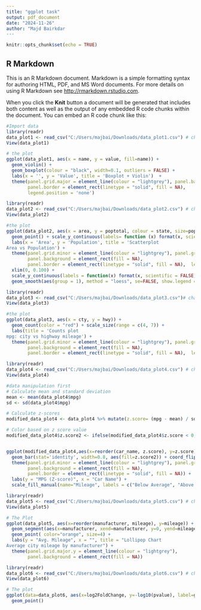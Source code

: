 ---
title: "ggplot task"
output: pdf_document
date: "2024-11-26"
author: "Majd Bairkdar
---

```{r setup, include=FALSE}
knitr::opts_chunk$set(echo = TRUE)
```

## R Markdown

This is an R Markdown document. Markdown is a simple formatting syntax for authoring HTML, PDF, and MS Word documents. For more details on using R Markdown see <http://rmarkdown.rstudio.com>.

When you click the **Knit** button a document will be generated that includes both content as well as the output of any embedded R code chunks within the document. You can embed an R code chunk like this:

```{r Boxplot with Violins}
#Import data
library(readr)
data_plot1 <- read_csv("C:/Users/majbai/Downloads/data_plot1.csv") # change path to your path
View(data_plot1)

# the plot
ggplot(data_plot1, aes(x = name, y = value, fill=name)) + 
  geom_violin() +
  geom_boxplot(colour = "black", width=0.1, outliers = FALSE) +
  labs(x = '', y = 'Value', title = 'Boxplot + Violin')  +
  theme(panel.grid.major = element_line(colour = "lightgrey"), panel.background = element_rect(fill = NA),
        panel.border = element_rect(linetype = "solid", fill = NA),
        legend.position = 'none')

```


```{r Simple Scatter Plot}
library(readr)
data_plot2 <- read_csv("C:/Users/majbai/Downloads/data_plot2.csv") # change path to your path
View(data_plot2)

#the plot
ggplot(data_plot2, aes(x = area, y = poptotal, colour = state, size=popdensity)) +
  geom_point() + scale_y_continuous(labels= function (x) format(x, scientific=F)) +
  labs(x = 'Area', y = 'Population', title = 'Scatterplot
Area vs Population') +
  theme(panel.grid.minor = element_line(colour = "lightgrey"), panel.grid.major = element_line(colour = "lightgrey"), 
        panel.background = element_rect(fill = NA),
        panel.border = element_rect(linetype = "solid", fill = NA),  legend.position = "right") +
  xlim(0, 0.100) +
  scale_y_continuous(labels = function(x) format(x, scientific = FALSE), limits = c(0, 500000)) +
  geom_smooth(aes(group = 1), method = "loess", se=FALSE, show.legend = FALSE)

```

```{r Counts plot}
library(readr)
data_plot3 <- read_csv("C:/Users/majbai/Downloads/data_plot3.csv")# change path to your path
View(data_plot3)

#the plot
ggplot(data_plot3, aes(x = cty, y = hwy)) +
  geom_count(color = "red") + scale_size(range = c(4, 7)) +
  labs(title = 'Counts plot
mpg: city vs highway mileage') +
  theme(panel.grid.minor = element_line(colour = "lightgrey"), panel.grid.major = element_line(colour = "lightgrey"), 
        panel.background = element_rect(fill = NA),
        panel.border = element_rect(linetype = "solid", fill = NA),  legend.position = "none")
```


```{r Divergent Plot}
library(readr)
data_plot4 <- read_csv("C:/Users/majbai/Downloads/data_plot4.csv") # change path to your path
View(data_plot4)

#data manipulation first
# Calculate mean and standard deviation
mean <- mean(data_plot4$mpg)
sd <- sd(data_plot4$mpg)

# Calculate z-scores
modified_data_plot4 <- data_plot4 %>% mutate(z.score= (mpg - mean) / sd)

# Color based on z score value
modified_data_plot4$z.score2 <- ifelse(modified_data_plot4$z.score < 0, "negative", "positive")


ggplot(modified_data_plot4,aes(x=reorder(car_name, z.score), y=z.score))+
  geom_bar(stat='identity', width=0.8, aes(fill=z.score2)) + coord_flip() +
  theme(panel.grid.minor = element_line(colour = "lightgrey"), panel.grid.major = element_line(colour = "lightgrey"), 
        panel.background = element_rect(fill = NA),
        panel.border = element_rect(linetype = "solid", fill = NA)) +
  labs(y = "MPG (Z-score)", x = "Car Name") +
  scale_fill_manual(name="Mileage", labels = c("Below Average", "Above Average"), values = c("positive"="green", "negative"="red"))
```


```{r Lollipop Plot}
library(readr)
data_plot5 <- read_csv("C:/Users/majbai/Downloads/data_plot5.csv") # change path to your path
View(data_plot5)

# The Plot
ggplot(data_plot5, aes(x=reorder(manufacturer, mileage), y=mileage)) +
  geom_segment(aes(x=manufacturer, xend=manufacturer, y=0, yend=mileage), color="grey") +
  geom_point( color="orange", size=4) +
  labs(y = "Avg. Mileage", x = "", title = "Lollipop Chart
Average city mileage by manufacturer") +
  theme(panel.grid.major.y = element_line(colour = "lightgrey"), 
        panel.background = element_rect(fill = NA))
```


```{r Volcano Plot}
library(readr)
data_plot6 <- read_csv("C:/Users/majbai/Downloads/data_plot6.csv") # change path to your path
View(data_plot6)

# The plot
ggplot(data=data_plot6, aes(x=log2FoldChange, y=-log10(pvalue), label=gene_symbol)) +
  geom_point()

```

